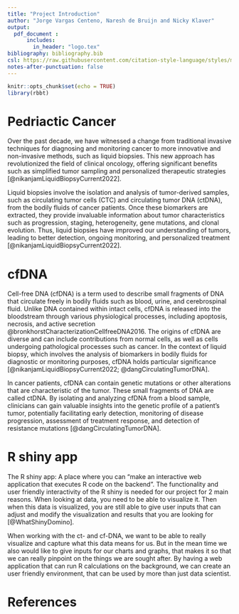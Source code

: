 ```yaml
---
title: "Project Introduction"
author: "Jorge Vargas Centeno, Naresh de Bruijn and Nicky Klaver"
output: 
  pdf_document :
      includes:
        in_header: "logo.tex"
bibliography: bibliography.bib
csl: https://raw.githubusercontent.com/citation-style-language/styles/master/diabetologia.csl # citation style
notes-after-punctuation: false
---
```



```r
knitr::opts_chunk$set(echo = TRUE)
library(rbbt)
```

# Pedriactic Cancer

Over the past decade, we have witnessed a change from traditional invasive techniques for diagnosing and monitoring cancer to more innovative and non-invasive methods, such as liquid biopsies. This new approach has revolutionized the field of clinical oncology, offering significant benefits such as simplified tumor sampling and personalized therapeutic strategies [@nikanjamLiquidBiopsyCurrent2022].

Liquid biopsies involve the isolation and analysis of tumor-derived samples, such as circulating tumor cells (CTC) and circulating tumor DNA (ctDNA), from the bodily fluids of cancer patients. Once these biomarkers are extracted, they provide invaluable information about tumor characteristics such as progression, staging, heterogeneity, gene mutations, and clonal evolution. Thus, liquid biopsies have improved our understanding of tumors, leading to better detection, ongoing monitoring, and personalized treatment [@nikanjamLiquidBiopsyCurrent2022].

# cfDNA
Cell-free DNA (cfDNA) is a term used to describe small fragments of DNA that circulate freely in bodily fluids such as blood, urine, and cerebrospinal fluid. Unlike DNA contained within intact cells, cfDNA is released into the bloodstream through various physiological processes, including apoptosis, necrosis, and active secretion @bronkhorstCharacterizationCellfreeDNA2016. The origins of cfDNA are diverse and can include contributions from normal cells, as well as cells undergoing pathological processes such as cancer. In the context of liquid biopsy, which involves the analysis of biomarkers in bodily fluids for diagnostic or monitoring purposes, cfDNA holds particular significance [@nikanjamLiquidBiopsyCurrent2022; @dangCirculatingTumorDNA].

In cancer patients, cfDNA can contain genetic mutations or other alterations that are characteristic of the tumor. These small fragments of DNA are called ctDNA. By isolating and analyzing cfDNA from a blood sample, clinicians can gain valuable insights into the genetic profile of a patient's tumor, potentially facilitating early detection, monitoring of disease progression, assessment of treatment response, and detection of resistance mutations [@dangCirculatingTumorDNA].


# R shiny app

The R shiny app: A place where you can "make an interactive web application that executes R code on the backend". The functionality and user friendly interactivity of the R shiny is needed for our project for 2 main reasons. When looking at data, you need to be able to visualize it. Then when this data is visualized, you are still able to give user inputs that can adjust and modify the visualization and results that you are looking for [@WhatShinyDomino].

When working with the ct- and cf-DNA, we want to be able to really visualize and capture what this data means for us. But in the mean time we also would like to give inputs for our charts and graphs, that makes it so that we can really pinpoint on the things we are sought after. By having a web application that can run R calculations on the background, we can create an user friendly environment, that can be used by more than just data scientist.

# References
